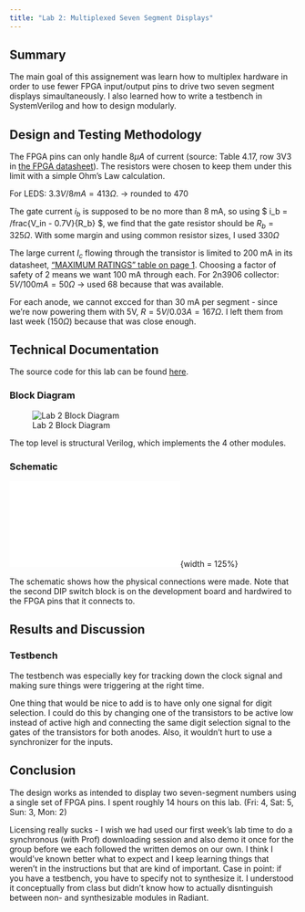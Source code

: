 ```yaml
---
title: "Lab 2: Multiplexed Seven Segment Displays"
---
```

## Summary
The main goal of this assignement was learn how to multiplex hardware in order to use fewer FPGA input/output pins to drive two seven segment displays simaultaneously. I also learned how to write a testbench in SystemVerilog and how to design modularly.

## Design and Testing Methodology

The FPGA pins can only handle $8 \mu A$ of current (source: Table 4.17, row 3V3 in [the FPGA datasheet](https://hmc-e155.github.io/assets/doc/FPGA-DS-02008-2-0-iCE40-UltraPlus-Family-Data-Sheet.pdf)). The resistors were chosen to keep them under this limit with a simple Ohm's Law calculation.

For LEDS: $3.3V/8 mA =  413 \Omega.$ -> rounded to 470 \Omega

The gate current $i_b$ is supposed to be no more than 8 mA, so using 
$ i_b = /frac{V_in - 0.7V}{R_b} $, we find that the gate resistor should be $R_b = 325\Omega$. With some margin and using common resistor sizes, I used $330 \Omega$

The large current $I_c$ flowing through the transistor is limited to 200 mA in its datasheet, ["MAXIMUM RATINGS" table on page 1](https://hmc-e155.github.io/assets/doc/2N3906-D.pdf). Choosing a factor of safety of 2 means we want 100 mA through each.
For 2n3906 collector: $5V/ 100 mA = 50 \Omega$ -> used 68 \Omega because that was available.

For each anode, we cannot excced for than 30 mA per segment - since we're now powering them with 5V, $R = 5V/ 0.03 A = 167 \Omega$. I left them from last week ($150 \Omega$) because that was close enough.

## Technical Documentation

The source code for this lab can be found [here](https://github.com/ellieSundheim/microPs-lab2).

### Block Diagram

![Lab 2 Block Diagram](/labs/lab2/images/block_diagram_lab2.jpg)

The top level is structural Verilog, which implements the 4 other modules.

### Schematic 

![Lab 2 Schematic](/labs/lab2/images/lab2_schematic.pdf){width = 125%}

The schematic shows how the physical connections were made. Note that the second DIP switch block is on the development board and hardwired to the FPGA pins that it connects to.

## Results and Discussion 

### Testbench 
The testbench was especially key for tracking down the clock signal and making sure things were triggering at the right time.

One thing that would be nice to add is to have only one signal for digit selection. I could do this by changing one of the transistors to be active low instead of active high and connecting the same digit selection signal to the gates of the transistors for both anodes. Also, it wouldn't hurt to use a synchronizer for the inputs.



## Conclusion
The design works as intended to display two seven-segment numbers using a single set of FPGA pins. I spent roughly 14 hours on this lab. (Fri: 4, Sat: 5, Sun: 3, Mon: 2) 

Licensing really sucks - I wish we had used our first week's lab time to do a synchronous (with Prof) downloading session and also demo it once for the group before we each followed the written demos on our own. I think I would've known better what to expect and I keep learning things that weren't in the instructions but that are kind of important. Case in point: if you have a testbench, you have to specify not to synthesize it. I understood it conceptually from class but didn't know how to actually disntinguish between non- and synthesizable modules in Radiant.